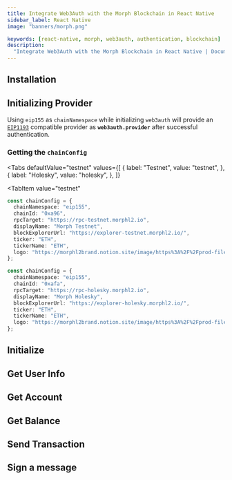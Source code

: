 ```yaml
---
title: Integrate Web3Auth with the Morph Blockchain in React Native
sidebar_label: React Native
image: "banners/morph.png"

keywords: [react-native, morph, web3auth, authentication, blockchain]
description:
  "Integrate Web3Auth with the Morph Blockchain in React Native | Documentation - Web3Auth"
---
```



<SEO
  title="Integrate Web3Auth with the Morph Blockchain in React Native"
  description="Integrate Web3Auth with the Morph Blockchain in React Native | Documentation - Web3Auth"
  image="https://web3auth.io/docs/banners/morph.png"
  slug="/connect-blockchain/evm/morph/react-native"
/>

## Installation

<InstallationSnippet />

## Initializing Provider

Using `eip155` as `chainNamespace` while initializing `web3auth` will provide an
[`EIP1193`](https://eips.ethereum.org/EIPS/eip-1193) compatible provider as **`web3auth.provider`**
after successful authentication.

### Getting the `chainConfig`

<Tabs
 defaultValue="testnet"
  values={[
    { label: "Testnet", value: "testnet", },
    { label: "Holesky", value: "holesky", },
  ]}
>

<TabItem
  value="testnet"
>

```typescript
const chainConfig = {
  chainNamespace: "eip155",
  chainId: "0xa96",
  rpcTarget: "https://rpc-testnet.morphl2.io",
  displayName: "Morph Testnet",
  blockExplorerUrl: "https://explorer-testnet.morphl2.io/",
  ticker: "ETH",
  tickerName: "ETH",
  logo: "https://morphl2brand.notion.site/image/https%3A%2F%2Fprod-files-secure.s3.us-west-2.amazonaws.com%2Ffcab2c10-8da9-4414-aa63-4998ddf62e78%2F64fbcffc-0e7c-45e1-8900-1bb36dc90924%2FFrame_1597882262.png?table=block&id=0e6a22c3-ed4e-4c25-9575-11b95b1eade9&spaceId=fcab2c10-8da9-4414-aa63-4998ddf62e78&width=2000&userId=&cache=v2",
};
```

</TabItem>
<TabItem
  value="holesky"
>

```typescript
const chainConfig = {
  chainNamespace: "eip155",
  chainId: "0xafa",
  rpcTarget: "https://rpc-holesky.morphl2.io",
  displayName: "Morph Holesky",
  blockExplorerUrl: "https://explorer-holesky.morphl2.io/",
  ticker: "ETH",
  tickerName: "ETH",
  logo: "https://morphl2brand.notion.site/image/https%3A%2F%2Fprod-files-secure.s3.us-west-2.amazonaws.com%2Ffcab2c10-8da9-4414-aa63-4998ddf62e78%2F64fbcffc-0e7c-45e1-8900-1bb36dc90924%2FFrame_1597882262.png?table=block&id=0e6a22c3-ed4e-4c25-9575-11b95b1eade9&spaceId=fcab2c10-8da9-4414-aa63-4998ddf62e78&width=2000&userId=&cache=v2",
};
```

</TabItem>
</Tabs>

## Initialize

<InitialisationSnippet />

## Get User Info

<UserInfoSnippet />

## Get Account

<GetAccountSnippet />

## Get Balance

<GetBalanceSnippet />

## Send Transaction

<SendTransactionSnippet />

## Sign a message

<SignMessageSnippet />
